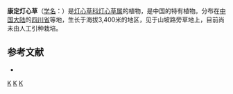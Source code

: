 {{Speciesbox 
| taxon = Juncus kangdingensis
| authority = [[吴国芳|K. F. Wu]]
}}

'''康定灯心草'''（[[学名|学名]]：{{lang|la|''Juncus kangdingensis''}}）是[[灯心草科|灯心草科]][[灯心草属|灯心草属]]的植物，是中国的特有植物。分布在[[中国大陆|中国大陆]]的[[四川省|四川省]]等地，生长于海拔3,400米的地区，见于山坡路旁草地上，目前尚未由人工引种栽培。

== 参考文献 ==
<div class="references-small">
* {{cite web| url =http://www.bioinfo.cn/db05/KmzwSpecies.php?action=view&id=11528| title =康定灯心草| work =《中国高等植物数据库全库》| publisher =中国科学院微生物研究所| author =昆明植物研究所| accessdate =2009-02-24}}{{dead link|date=2018年2月 |bot=InternetArchiveBot |fix-attempted=yes }}
</div>
{{Taxonbar|from=Q11063720}}

[[Category:灯心草属|K]]
[[Category:中國特有植物|K]]
[[Category:四川植物|K]]